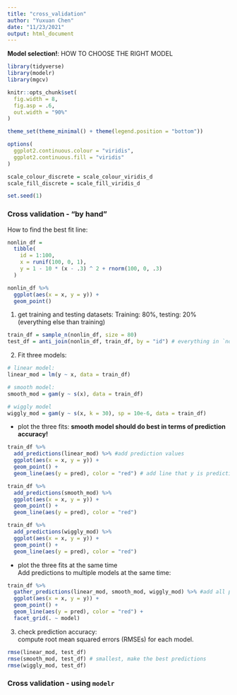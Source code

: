 ```yaml
---
title: "cross_validation"
author: "Yuxuan Chen"
date: "11/23/2021"
output: html_document
---
```

**Model selection!**: HOW TO CHOOSE THE  RIGHT MODEL

```r
library(tidyverse)
library(modelr)
library(mgcv)

knitr::opts_chunk$set(
  fig.width = 8,
  fig.asp = .6,
  out.width = "90%"
)

theme_set(theme_minimal() + theme(legend.position = "bottom"))

options(
  ggplot2.continuous.colour = "viridis", 
  ggplot2.continuous.fill = "viridis"
)

scale_colour_discrete = scale_colour_viridis_d
scale_fill_discrete = scale_fill_viridis_d

set.seed(1)
```


### Cross validation - "by hand"
How to find the best fit line: 

```r
nonlin_df = 
  tibble(
    id = 1:100,
    x = runif(100, 0, 1),
    y = 1 - 10 * (x - .3) ^ 2 + rnorm(100, 0, .3)
  )

nonlin_df %>% 
  ggplot(aes(x = x, y = y)) + 
  geom_point()
```
1. get training and testing datasets:
    Training: 80%, testing: 20% (everything else than training)
    
```r
train_df = sample_n(nonlin_df, size = 80)
test_df = anti_join(nonlin_df, train_df, by = "id") # everything in `nonlin_df`, but not in `train_df`, by `id`.
```

2. Fit three models:

```r
# linear model:
linear_mod = lm(y ~ x, data = train_df)

# smooth model:
smooth_mod = gam(y ~ s(x), data = train_df)

# wiggly model
wiggly_mod = gam(y ~ s(x, k = 30), sp = 10e-6, data = train_df)
```


 - plot the three fits: 
 **smooth model should do best in terms of prediction accuracy!**
```r
train_df %>% 
  add_predictions(linear_mod) %>% #add prediction values
  ggplot(aes(x = x, y = y)) +
  geom_point() +
  geom_line(aes(y = pred), color = "red") # add line that y is prediction values

train_df %>% 
  add_predictions(smooth_mod) %>% 
  ggplot(aes(x = x, y = y)) +
  geom_point() +
  geom_line(aes(y = pred), color = "red") 

train_df %>% 
  add_predictions(wiggly_mod) %>% 
  ggplot(aes(x = x, y = y)) +
  geom_point() +
  geom_line(aes(y = pred), color = "red") 
```
 
 - plot the three fits at the same time    
Add predictions to multiple models at the same time:
```r
train_df %>% 
  gather_predictions(linear_mod, smooth_mod, wiggly_mod) %>% #add all prediction values
  ggplot(aes(x = x, y = y)) +
  geom_point() +
  geom_line(aes(y = pred), color = "red") +
  facet_grid(. ~ model)
```

3. check prediction accuracy:    
compute root mean squared errors (RMSEs) for each model.   

```r
rmse(linear_mod, test_df)
rmse(smooth_mod, test_df) # smallest, make the best predictions
rmse(wiggly_mod, test_df)
```

### Cross validation - using `modelr`




